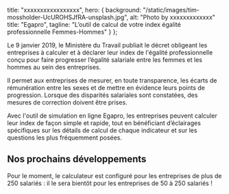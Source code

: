 
title: "xxxxxxxxxxxxxxxxx",
hero: {
background: "/static/images/tim-mossholder-UcUROHSJfRA-unsplash.jpg",
alt: "Photo by xxxxxxxxxxxxx"
title: "Egapro",
tagline: "L’outil de calcul de votre index égalité professionnelle Femmes-Hommes"
}
};

<LayoutArticle meta={meta} startup="egapro">

Le 9 janvier 2019, le Ministère du Travail publiait le décret obligeant les entreprises à calculer et à déclarer leur index de l'égalité professionnelle conçu pour faire progresser l’égalité salariale entre les femmes et les hommes au sein des entreprises. 

Il permet aux entreprises de mesurer, en toute transparence, les écarts de rémunération entre les sexes et de mettre en évidence leurs points de progression.  Lorsque des disparités salariales sont constatées, des mesures de correction doivent être prises.

Avec l'outil de simulation en ligne Egapro, les entreprises peuvent calculer leur index de façon simple et rapide, tout en bénéficiant d’éclairages spécifiques sur les détails de calcul de chaque indicateur et sur les questions les plus fréquemment posées.

## Nos prochains développements

Pour le moment, le calculateur est configuré pour les entreprises de plus de 250 salariés : il le sera bientôt pour les entreprises de 50 à 250 salariés !


</LayoutArticle>
